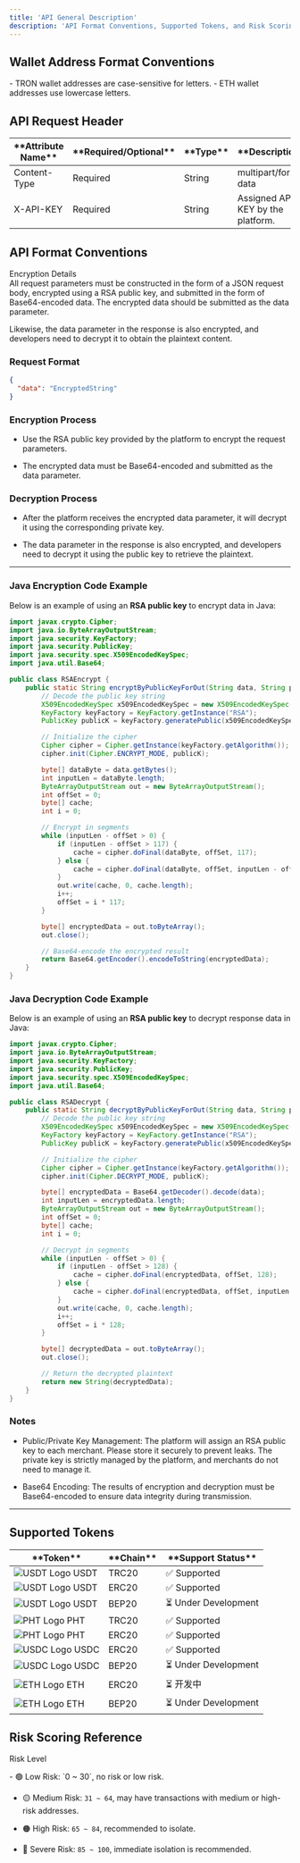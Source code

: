 ```yaml
---
title: 'API General Description'
description: 'API Format Conventions, Supported Tokens, and Risk Scoring Reference'
---
```


## Wallet Address Format Conventions

<div className="bg-gray-50 p-4 rounded-lg border border-gray-200">
  - TRON wallet addresses are <span className="text-black font-semibold">case-sensitive</span> for letters.
  - ETH wallet addresses use <span className="text-black font-semibold">lowercase</span> letters.
</div>

## API Request Header

<div className="overflow-x-auto">
  <table className="table-auto w-full border-collapse text-center">
    <thead className="bg-gray-100">
      <tr>
        <th className="py-2 px-4 border border-gray-300 w-1/4">**Attribute Name**</th>
        <th className="py-2 px-4 border border-gray-300 w-1/4">**Required/Optional**</th>
        <th className="py-2 px-4 border border-gray-300 w-1/4">**Type**</th>
        <th className="py-2 px-4 border border-gray-300 w-1/2">**Description**</th>
      </tr>
    </thead>
    <tbody>
      <tr className="bg-white">
        <td className="py-2 px-4 border border-gray-300 align-middle">Content-Type</td>
        <td className="py-2 px-4 border border-gray-300 align-middle">Required</td>
        <td className="py-2 px-4 border border-gray-300 align-middle">String</td>
        <td className="py-2 px-4 border border-gray-300 align-middle">multipart/form-data</td>
      </tr>
      <tr className="bg-white">
        <td className="py-2 px-4 border border-gray-300 align-middle">X-API-KEY</td>
        <td className="py-2 px-4 border border-gray-300 align-middle">Required</td>
        <td className="py-2 px-4 border border-gray-300 align-middle">String</td>
        <td className="py-2 px-4 border border-gray-300 align-middle">Assigned API-KEY by the platform.</td>
      </tr>
    </tbody>
  </table>
</div>

## API Format Conventions

<Badge type="info" className="bg-blue-500 text-white px-2 py-1 rounded">
Encryption Details
</Badge>

<div className="bg-gray-50 p-4 rounded-lg border border-gray-200">
All request parameters must be constructed in the form of a <span className="text-blue-600 font-semibold">JSON request body</span>, encrypted using a <span className="text-blue-600 font-semibold">RSA public key</span>, and submitted in the form of <span className="text-blue-600 font-semibold">Base64-encoded</span> data. The encrypted data should be submitted as the <span className="text-blue-600 font-semibold">data</span> parameter.

Likewise, the <span className="text-blue-600 font-semibold">data</span> parameter in the response is also encrypted, and developers need to decrypt it to obtain the plaintext content.
</div>

### Request Format

```json
{
  "data": "EncryptedString"
}
```


### Encryption Process

<div className="bg-gray-50 p-4 rounded-lg border border-gray-200">

- Use the <span className="text-blue-600 font-semibold">RSA public key</span> provided by the platform to encrypt the request parameters.

- The encrypted data must be <span className="text-blue-600 font-semibold">Base64-encoded</span> and submitted as the <span className="text-blue-600 font-semibold">data</span> parameter.

</div>

### Decryption Process

<div className="bg-gray-50 p-4 rounded-lg border border-gray-200">

- After the platform receives the encrypted <span className="text-blue-600 font-semibold">data</span> parameter, it will decrypt it using the corresponding private key.

- The <span className="text-blue-600 font-semibold">data</span> parameter in the response is also encrypted, and developers need to decrypt it using the public key to retrieve the plaintext.

</div>

---

### Java Encryption Code Example

Below is an example of using an **RSA public key** to encrypt data in Java:

```java
import javax.crypto.Cipher;
import java.io.ByteArrayOutputStream;
import java.security.KeyFactory;
import java.security.PublicKey;
import java.security.spec.X509EncodedKeySpec;
import java.util.Base64;

public class RSAEncrypt {
    public static String encryptByPublicKeyForOut(String data, String publicKey) throws Exception {
        // Decode the public key string
        X509EncodedKeySpec x509EncodedKeySpec = new X509EncodedKeySpec(Base64.getDecoder().decode(publicKey));
        KeyFactory keyFactory = KeyFactory.getInstance("RSA");
        PublicKey publicK = keyFactory.generatePublic(x509EncodedKeySpec);

        // Initialize the cipher
        Cipher cipher = Cipher.getInstance(keyFactory.getAlgorithm());
        cipher.init(Cipher.ENCRYPT_MODE, publicK);

        byte[] dataByte = data.getBytes();
        int inputLen = dataByte.length;
        ByteArrayOutputStream out = new ByteArrayOutputStream();
        int offSet = 0;
        byte[] cache;
        int i = 0;

        // Encrypt in segments
        while (inputLen - offSet > 0) {
            if (inputLen - offSet > 117) {
                cache = cipher.doFinal(dataByte, offSet, 117);
            } else {
                cache = cipher.doFinal(dataByte, offSet, inputLen - offSet);
            }
            out.write(cache, 0, cache.length);
            i++;
            offSet = i * 117;
        }

        byte[] encryptedData = out.toByteArray();
        out.close();

        // Base64-encode the encrypted result
        return Base64.getEncoder().encodeToString(encryptedData);
    }
}
```

### Java Decryption Code Example

Below is an example of using an **RSA public key** to decrypt response data in Java:

```java
import javax.crypto.Cipher;
import java.io.ByteArrayOutputStream;
import java.security.KeyFactory;
import java.security.PublicKey;
import java.security.spec.X509EncodedKeySpec;
import java.util.Base64;

public class RSADecrypt {
    public static String decryptByPublicKeyForOut(String data, String publicKey) throws Exception {
        // Decode the public key string
        X509EncodedKeySpec x509EncodedKeySpec = new X509EncodedKeySpec(Base64.getDecoder().decode(publicKey));
        KeyFactory keyFactory = KeyFactory.getInstance("RSA");
        PublicKey publicK = keyFactory.generatePublic(x509EncodedKeySpec);

        // Initialize the cipher
        Cipher cipher = Cipher.getInstance(keyFactory.getAlgorithm());
        cipher.init(Cipher.DECRYPT_MODE, publicK);

        byte[] encryptedData = Base64.getDecoder().decode(data);
        int inputLen = encryptedData.length;
        ByteArrayOutputStream out = new ByteArrayOutputStream();
        int offSet = 0;
        byte[] cache;
        int i = 0;

        // Decrypt in segments
        while (inputLen - offSet > 0) {
            if (inputLen - offSet > 128) {
                cache = cipher.doFinal(encryptedData, offSet, 128);
            } else {
                cache = cipher.doFinal(encryptedData, offSet, inputLen - offSet);
            }
            out.write(cache, 0, cache.length);
            i++;
            offSet = i * 128;
        }

        byte[] decryptedData = out.toByteArray();
        out.close();

        // Return the decrypted plaintext
        return new String(decryptedData);
    }
}
```

### Notes

<div className="bg-yellow-50 p-4 rounded-lg border border-yellow-400">

<ul>

<li>

<span className="font-semibold">Public/Private Key Management:</span>
The platform will assign an <span className="text-blue-600 font-semibold">RSA public key</span> to each merchant. Please store it securely to prevent leaks. The private key is strictly managed by the platform, and merchants do not need to manage it.

</li>

<li>

<span className="font-semibold">Base64 Encoding:</span>
The results of encryption and decryption must be <span className="text-blue-600 font-semibold">Base64-encoded</span> to ensure data integrity during transmission.

</li>

</ul>

</div>

---

## Supported Tokens

<div className="overflow-x-auto">
  <table className="table-auto w-full border-collapse text-center">
    <thead className="bg-gray-100">
      <tr>
        <th className="py-2 px-4 border border-gray-300 w-1/4">**Token**</th>
        <th className="py-2 px-4 border border-gray-300 w-1/4">**Chain**</th>
        <th className="py-2 px-4 border border-gray-300 w-1/2">**Support Status**</th>
      </tr>
    </thead>
    <tbody>
      <tr className="bg-white">
        <td className="py-2 px-4 border border-gray-300">
          <div className="flex items-center justify-center gap-2">
            <img src="/logo/USDT.png" alt="USDT Logo" className="w-6 h-6" />
            USDT
          </div>
        </td>
        <td className="py-2 px-4 border border-gray-300 align-middle">TRC20</td>
        <td className="py-2 px-4 border border-gray-300 align-middle text-green-600 font-semibold">✅ Supported</td>
      </tr>
      <tr className="bg-white">
        <td className="py-2 px-4 border border-gray-300">
          <div className="flex items-center justify-center gap-2">
            <img src="/logo/USDT.png" alt="USDT Logo" className="w-6 h-6" />
            USDT
          </div>
        </td>
        <td className="py-2 px-4 border border-gray-300 align-middle">ERC20</td>
        <td className="py-2 px-4 border border-gray-300 align-middle text-green-600 font-semibold">✅ Supported</td>
      </tr>
      <tr className="bg-white">
        <td className="py-2 px-4 border border-gray-300">
          <div className="flex items-center justify-center gap-2">
            <img src="/logo/USDT.png" alt="USDT Logo" className="w-6 h-6" />
            USDT
          </div>
        </td>
        <td className="py-2 px-4 border border-gray-300 align-middle">BEP20</td>
        <td className="py-2 px-4 border border-gray-300 align-middle text-yellow-500 font-semibold">⏳ Under Development</td>
      </tr>
      <tr className="bg-white">
        <td className="py-2 px-4 border border-gray-300">
          <div className="flex items-center justify-center gap-2">
            <img src="/logo/PHT.png" alt="PHT Logo" className="w-6 h-6" />
            PHT
          </div>
        </td>
        <td className="py-2 px-4 border border-gray-300 align-middle">TRC20</td>
        <td className="py-2 px-4 border border-gray-300 align-middle text-green-600 font-semibold">✅ Supported</td>
      </tr>
      <tr className="bg-white">
        <td className="py-2 px-4 border border-gray-300">
          <div className="flex items-center justify-center gap-2">
            <img src="/logo/PHT.png" alt="PHT Logo" className="w-6 h-6" />
            PHT
          </div>
        </td>
        <td className="py-2 px-4 border border-gray-300 align-middle">ERC20</td>
        <td className="py-2 px-4 border border-gray-300 align-middle text-green-600 font-semibold">✅ Supported</td>
      </tr>
      <tr className="bg-white">
        <td className="py-2 px-4 border border-gray-300">
          <div className="flex items-center justify-center gap-2">
            <img src="/logo/USDC.png" alt="USDC Logo" className="w-6 h-6" />
            USDC
          </div>
        </td>
        <td className="py-2 px-4 border border-gray-300 align-middle">ERC20</td>
        <td className="py-2 px-4 border border-gray-300 align-middle text-green-600 font-semibold">✅ Supported</td>
      </tr>
      <tr className="bg-white">
        <td className="py-2 px-4 border border-gray-300">
          <div className="flex items-center justify-center gap-2">
            <img src="/logo/USDC.png" alt="USDC Logo" className="w-6 h-6" />
            USDC
          </div>
        </td>
        <td className="py-2 px-4 border border-gray-300 align-middle">BEP20</td>
        <td className="py-2 px-4 border border-gray-300 align-middle text-yellow-500 font-semibold">⏳ Under Development</td>
      </tr>
      <tr className="bg-white">
        <td className="py-2 px-4 border border-gray-300">
          <div className="flex items-center justify-center gap-2">
            <img src="/logo/ETH.png" alt="ETH Logo" className="w-6 h-6" />
            ETH
          </div>
        </td>
        <td className="py-2 px-4 border border-gray-300 align-middle">ERC20</td>
        <td className="py-2 px-4 border border-gray-300 align-middle text-yellow-500 font-semibold">⏳ 开发中</td>
      </tr>
      <tr className="bg-white">
        <td className="py-2 px-4 border border-gray-300">
          <div className="flex items-center justify-center gap-2">
            <img src="/logo/ETH.png" alt="ETH Logo" className="w-6 h-6" />
            ETH
          </div>
        </td>
        <td className="py-2 px-4 border border-gray-300 align-middle">BEP20</td>
        <td className="py-2 px-4 border border-gray-300 align-middle text-yellow-500 font-semibold">⏳ Under Development</td>
      </tr>
    </tbody>
  </table>
</div>

## Risk Scoring Reference

<Badge type="warning" className="bg-yellow-500 text-white px-2 py-1 rounded">Risk Level</Badge>

<div className="bg-gray-50 p-4 rounded-lg border border-gray-200">
- 🟢 <span className="font-semibold">Low Risk</span>: `0 ~ 30`, no risk or low risk.

- 🟡 <span className="font-semibold">Medium Risk</span>: `31 ~ 64`, may have transactions with medium or high-risk addresses.

- 🟠 <span className="font-semibold">High Risk</span>: `65 ~ 84`, recommended to isolate.

- 🔴 <span className="font-semibold">Severe Risk</span>: `85 ~ 100`, immediate isolation is recommended.
</div>